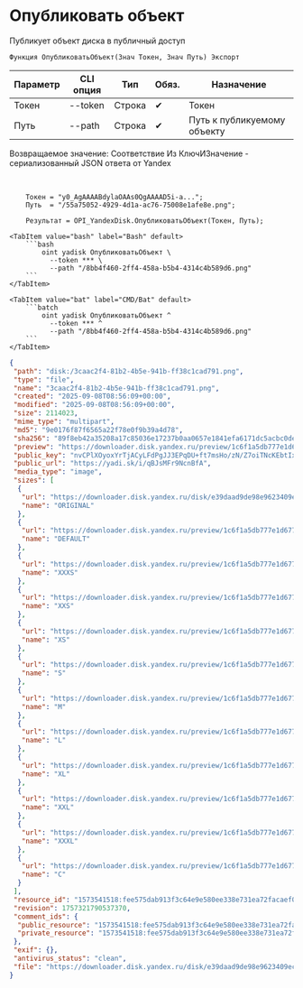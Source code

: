 ﻿---
sidebar_position: 1
description: Опубликовать объект и другие функции для работы с Yandex Disk в Открытом пакете интеграций - бесплатной open-source библиотеке интеграций для 1С:Предприятие 8, OneScript и CLI
keywords: [1C, 1С, 1С:Предприятие, 1С:Предприятие 8.3, API, Интеграция, Сервисы, Обмен, OneScript, CLI, Yandex Disk]
---


# Опубликовать объект
 Публикует объект диска в публичный доступ



`Функция ОпубликоватьОбъект(Знач Токен, Знач Путь) Экспорт`

  | Параметр | CLI опция | Тип | Обяз. | Назначение |
  |-|-|-|-|-|
  | Токен | --token | Строка | &#x2714; | Токен |
  | Путь | --path | Строка | &#x2714; | Путь к публикуемому объекту |

  
  Возвращаемое значение:   Соответствие Из КлючИЗначение - сериализованный JSON ответа от Yandex

<br/>




```bsl title="Пример использования для 1С:Предприятие/OneScript"
    Токен = "y0_AgAAAABdylaOAAs0QgAAAAD5i-a...";
    Путь  = "/55a75052-4929-4d1a-ac76-75008e1afe8e.png";

    Результат = OPI_YandexDisk.ОпубликоватьОбъект(Токен, Путь);
```
    

 <Tabs>
  
    <TabItem value="bash" label="Bash" default>
        ```bash
            oint yadisk ОпубликоватьОбъект \
              --token *** \
              --path "/8bb4f460-2ff4-458a-b5b4-4314c4b589d6.png"
        ```
    </TabItem>
  
    <TabItem value="bat" label="CMD/Bat" default>
        ```batch
            oint yadisk ОпубликоватьОбъект ^
              --token *** ^
              --path "/8bb4f460-2ff4-458a-b5b4-4314c4b589d6.png"
        ```
    </TabItem>
</Tabs>


```json title="Результат"
{
 "path": "disk:/3caac2f4-81b2-4b5e-941b-ff38c1cad791.png",
 "type": "file",
 "name": "3caac2f4-81b2-4b5e-941b-ff38c1cad791.png",
 "created": "2025-09-08T08:56:09+00:00",
 "modified": "2025-09-08T08:56:09+00:00",
 "size": 2114023,
 "mime_type": "multipart",
 "md5": "9e0176f87f6565a22f78e0f9b39a4d78",
 "sha256": "89f8eb42a35208a17c85036e17237b0aa0657e1841efa6171dc5acbc0dea9e18",
 "preview": "https://downloader.disk.yandex.ru/preview/1c6f1a5db777e1d677cd704c297b764c061129df0aa1595d66edaaed378d5685/inf/Kw7ntutnYTv7ME2Wc45CLPUTRub4FO1o8FL8mXTzn15mJipCySkz4Ste7NeUNF4jmAKSauPmPxLFzO6aMKmEAw%3D%3D?uid=1573541518&filename=3caac2f4-81b2-4b5e-941b-ff38c1cad791.png&disposition=inline&hash=&limit=0&content_type=image%2Fjpeg&owner_uid=1573541518&tknv=v3&size=S&crop=0",
 "public_key": "nvCPlXOyoxYrTjACyLFdPgJJ3EPqDU+ft7msHo/zN/Z7oiTNcKEbtIxxtmHlWi2Sq/J6bpmRyOJonT3VoXnDag==",
 "public_url": "https://yadi.sk/i/qBJsMFr9NcnBfA",
 "media_type": "image",
 "sizes": [
  {
   "url": "https://downloader.disk.yandex.ru/disk/e39daad9de98e9623409ec8108098f815e7e3e5a380c321bed7dda3c751f356f/68bed27f/gwThwhLBKYvLhQCNnqAHipg9dL32B8ucsRJtTnFcQwXyscfbJ8B8OyXfwGYeSiPiSjoRHIEODK4QYbBUqVd5IQ%3D%3D?uid=1573541518&filename=3caac2f4-81b2-4b5e-941b-ff38c1cad791.png&disposition=attachment&hash=&limit=0&content_type=multipart&owner_uid=1573541518&fsize=2114023&hid=03d7263840468e281bd0b238a26e7d0d&media_type=image&tknv=v3&etag=9e0176f87f6565a22f78e0f9b39a4d78",
   "name": "ORIGINAL"
  },
  {
   "url": "https://downloader.disk.yandex.ru/preview/1c6f1a5db777e1d677cd704c297b764c061129df0aa1595d66edaaed378d5685/inf/Kw7ntutnYTv7ME2Wc45CLPUTRub4FO1o8FL8mXTzn15mJipCySkz4Ste7NeUNF4jmAKSauPmPxLFzO6aMKmEAw%3D%3D?uid=1573541518&filename=3caac2f4-81b2-4b5e-941b-ff38c1cad791.png&disposition=inline&hash=&limit=0&content_type=image%2Fjpeg&owner_uid=1573541518&tknv=v3",
   "name": "DEFAULT"
  },
  {
   "url": "https://downloader.disk.yandex.ru/preview/1c6f1a5db777e1d677cd704c297b764c061129df0aa1595d66edaaed378d5685/inf/Kw7ntutnYTv7ME2Wc45CLPUTRub4FO1o8FL8mXTzn15mJipCySkz4Ste7NeUNF4jmAKSauPmPxLFzO6aMKmEAw%3D%3D?uid=1573541518&filename=3caac2f4-81b2-4b5e-941b-ff38c1cad791.png&disposition=inline&hash=&limit=0&content_type=image%2Fjpeg&owner_uid=1573541518&tknv=v3&size=XXXS&crop=0",
   "name": "XXXS"
  },
  {
   "url": "https://downloader.disk.yandex.ru/preview/1c6f1a5db777e1d677cd704c297b764c061129df0aa1595d66edaaed378d5685/inf/Kw7ntutnYTv7ME2Wc45CLPUTRub4FO1o8FL8mXTzn15mJipCySkz4Ste7NeUNF4jmAKSauPmPxLFzO6aMKmEAw%3D%3D?uid=1573541518&filename=3caac2f4-81b2-4b5e-941b-ff38c1cad791.png&disposition=inline&hash=&limit=0&content_type=image%2Fjpeg&owner_uid=1573541518&tknv=v3&size=XXS&crop=0",
   "name": "XXS"
  },
  {
   "url": "https://downloader.disk.yandex.ru/preview/1c6f1a5db777e1d677cd704c297b764c061129df0aa1595d66edaaed378d5685/inf/Kw7ntutnYTv7ME2Wc45CLPUTRub4FO1o8FL8mXTzn15mJipCySkz4Ste7NeUNF4jmAKSauPmPxLFzO6aMKmEAw%3D%3D?uid=1573541518&filename=3caac2f4-81b2-4b5e-941b-ff38c1cad791.png&disposition=inline&hash=&limit=0&content_type=image%2Fjpeg&owner_uid=1573541518&tknv=v3&size=XS&crop=0",
   "name": "XS"
  },
  {
   "url": "https://downloader.disk.yandex.ru/preview/1c6f1a5db777e1d677cd704c297b764c061129df0aa1595d66edaaed378d5685/inf/Kw7ntutnYTv7ME2Wc45CLPUTRub4FO1o8FL8mXTzn15mJipCySkz4Ste7NeUNF4jmAKSauPmPxLFzO6aMKmEAw%3D%3D?uid=1573541518&filename=3caac2f4-81b2-4b5e-941b-ff38c1cad791.png&disposition=inline&hash=&limit=0&content_type=image%2Fjpeg&owner_uid=1573541518&tknv=v3&size=S&crop=0",
   "name": "S"
  },
  {
   "url": "https://downloader.disk.yandex.ru/preview/1c6f1a5db777e1d677cd704c297b764c061129df0aa1595d66edaaed378d5685/inf/Kw7ntutnYTv7ME2Wc45CLPUTRub4FO1o8FL8mXTzn15mJipCySkz4Ste7NeUNF4jmAKSauPmPxLFzO6aMKmEAw%3D%3D?uid=1573541518&filename=3caac2f4-81b2-4b5e-941b-ff38c1cad791.png&disposition=inline&hash=&limit=0&content_type=image%2Fjpeg&owner_uid=1573541518&tknv=v3&size=M&crop=0",
   "name": "M"
  },
  {
   "url": "https://downloader.disk.yandex.ru/preview/1c6f1a5db777e1d677cd704c297b764c061129df0aa1595d66edaaed378d5685/inf/Kw7ntutnYTv7ME2Wc45CLPUTRub4FO1o8FL8mXTzn15mJipCySkz4Ste7NeUNF4jmAKSauPmPxLFzO6aMKmEAw%3D%3D?uid=1573541518&filename=3caac2f4-81b2-4b5e-941b-ff38c1cad791.png&disposition=inline&hash=&limit=0&content_type=image%2Fjpeg&owner_uid=1573541518&tknv=v3&size=L&crop=0",
   "name": "L"
  },
  {
   "url": "https://downloader.disk.yandex.ru/preview/1c6f1a5db777e1d677cd704c297b764c061129df0aa1595d66edaaed378d5685/inf/Kw7ntutnYTv7ME2Wc45CLPUTRub4FO1o8FL8mXTzn15mJipCySkz4Ste7NeUNF4jmAKSauPmPxLFzO6aMKmEAw%3D%3D?uid=1573541518&filename=3caac2f4-81b2-4b5e-941b-ff38c1cad791.png&disposition=inline&hash=&limit=0&content_type=image%2Fjpeg&owner_uid=1573541518&tknv=v3&size=XL&crop=0",
   "name": "XL"
  },
  {
   "url": "https://downloader.disk.yandex.ru/preview/1c6f1a5db777e1d677cd704c297b764c061129df0aa1595d66edaaed378d5685/inf/Kw7ntutnYTv7ME2Wc45CLPUTRub4FO1o8FL8mXTzn15mJipCySkz4Ste7NeUNF4jmAKSauPmPxLFzO6aMKmEAw%3D%3D?uid=1573541518&filename=3caac2f4-81b2-4b5e-941b-ff38c1cad791.png&disposition=inline&hash=&limit=0&content_type=image%2Fjpeg&owner_uid=1573541518&tknv=v3&size=XXL&crop=0",
   "name": "XXL"
  },
  {
   "url": "https://downloader.disk.yandex.ru/preview/1c6f1a5db777e1d677cd704c297b764c061129df0aa1595d66edaaed378d5685/inf/Kw7ntutnYTv7ME2Wc45CLPUTRub4FO1o8FL8mXTzn15mJipCySkz4Ste7NeUNF4jmAKSauPmPxLFzO6aMKmEAw%3D%3D?uid=1573541518&filename=3caac2f4-81b2-4b5e-941b-ff38c1cad791.png&disposition=inline&hash=&limit=0&content_type=image%2Fjpeg&owner_uid=1573541518&tknv=v3&size=XXXL&crop=0",
   "name": "XXXL"
  },
  {
   "url": "https://downloader.disk.yandex.ru/preview/1c6f1a5db777e1d677cd704c297b764c061129df0aa1595d66edaaed378d5685/inf/Kw7ntutnYTv7ME2Wc45CLPUTRub4FO1o8FL8mXTzn15mJipCySkz4Ste7NeUNF4jmAKSauPmPxLFzO6aMKmEAw%3D%3D?uid=1573541518&filename=3caac2f4-81b2-4b5e-941b-ff38c1cad791.png&disposition=inline&hash=&limit=0&content_type=image%2Fjpeg&owner_uid=1573541518&tknv=v3&size=S&crop=0",
   "name": "C"
  }
 ],
 "resource_id": "1573541518:fee575dab913f3c64e9e580ee338e731ea72facaef06319627d5a32cd57cde68",
 "revision": 1757321790537370,
 "comment_ids": {
  "public_resource": "1573541518:fee575dab913f3c64e9e580ee338e731ea72facaef06319627d5a32cd57cde68",
  "private_resource": "1573541518:fee575dab913f3c64e9e580ee338e731ea72facaef06319627d5a32cd57cde68"
 },
 "exif": {},
 "antivirus_status": "clean",
 "file": "https://downloader.disk.yandex.ru/disk/e39daad9de98e9623409ec8108098f815e7e3e5a380c321bed7dda3c751f356f/68bed27f/gwThwhLBKYvLhQCNnqAHipg9dL32B8ucsRJtTnFcQwXyscfbJ8B8OyXfwGYeSiPiSjoRHIEODK4QYbBUqVd5IQ%3D%3D?uid=1573541518&filename=3caac2f4-81b2-4b5e-941b-ff38c1cad791.png&disposition=attachment&hash=&limit=0&content_type=multipart&owner_uid=1573541518&fsize=2114023&hid=03d7263840468e281bd0b238a26e7d0d&media_type=image&tknv=v3&etag=9e0176f87f6565a22f78e0f9b39a4d78"
}
```
